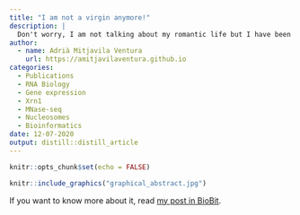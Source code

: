 ```yaml
---
title: "I am not a virgin anymore!"
description: |
  Don't worry, I am not talking about my romantic life but I have been recently told that the article I had been working in during my master's thesis -around 2018-, has been officially published in RNA Biology under the title 'Xrn1 influence on gene transcription results from the combination of general effects on elongating RNA pol II and gene-specific chromatin configuration', being the first journal paper in which I appear in the authors list. Nevertheless, I am not going to explain this article, since I only worked in the MNase-seq data analysis, but... what is MNase-seq?
author:
  - name: Adrià Mitjavila Ventura
    url: https://amitjavilaventura.github.io
categories:
  - Publications
  - RNA Biology
  - Gene expression
  - Xrn1
  - MNase-seq
  - Nucleosomes
  - Bioinformatics
date: 12-07-2020
output: distill::distill_article
---
```


```r
knitr::opts_chunk$set(echo = FALSE)
```

```r
knitr::include_graphics("graphical_abstract.jpg")
```

If you want to know more about it, read [my post in BioBit](https://biobit.netlify.app/posts/2020_12_01-xrn1_mnaseseq/).




